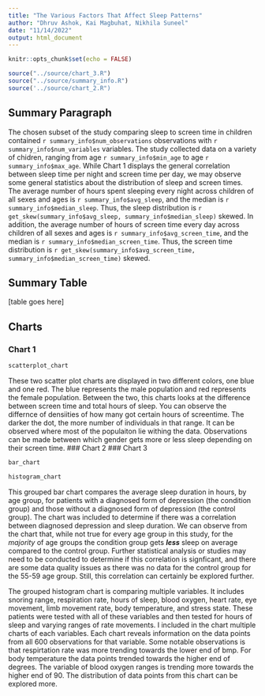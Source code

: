 ```yaml
---
title: "The Various Factors That Affect Sleep Patterns"
author: "Dhruv Ashok, Kai Magbuhat, Nikhila Suneel"
date: "11/14/2022"
output: html_document
---
```


```r
knitr::opts_chunk$set(echo = FALSE)
```

```r
source("../source/chart_3.R")
source("../source/summary_info.R")
source('../source/chart_2.R")

```

## Summary Paragraph
The chosen subset of the study comparing sleep to screen time in children contained `r summary_info$num_observations` observations with `r summary_info$num_variables` variables. The study collected data on a variety of chidren, ranging from age `r summary_info$min_age` to age `r summary_info$max_age`. While Chart 1 displays the general correlation between sleep time per night and screen time per day, we may observe some general statistics about the distribution of sleep and screen times.
The average number of hours spent sleeping every night across children of all sexes and ages is `r summary_info$avg_sleep`, and the median is `r summary_info$median_sleep`. Thus, the sleep distribution is `r get_skew(summary_info$avg_sleep, summary_info$median_sleep)` skewed.
In addition, the average number of hours of screen time every day across children of all sexes and ages is `r summary_info$avg_screen_time`, and the median is `r summary_info$median_screen_time`. Thus, the screen time distribution is `r get_skew(summary_info$avg_screen_time, summary_info$median_screen_time)` skewed.

## Summary Table
[table goes here]


## Charts
### Chart 1
```r
scatterplot_chart
```
These two scatter plot charts are displayed in two different colors, one blue and one red. The blue represents the male population and red represents the female population. Between the two, this charts looks at the difference between screen time and total hours of sleep. You can observe the differnce of densiities of how many got certain hours of screentime. The darker the dot, the more number of individuals in that range. It can be observed where most of the populaiton lie withing the data. Observations can be made between which gender gets more or less sleep depending on their screen time. 
### Chart 2
### Chart 3
```r
bar_chart
```
```r
histogram_chart
```

This grouped bar chart compares the average sleep duration in hours, by age group, for patients with a diagnosed form of depression (the condition group) and those without a diagnosed form of depression (the control group). The chart was included to determine if there was a correlation between diagnosed depression and sleep duration. We can observe from the chart that, while not true for every age group in this study, for the *majority* of age groups the condition group gets _**less**_ sleep on average compared to the control group. Further statistical analysis or studies may need to be conducted to determine if this correlation is signficant, and there are some data quality issues as there was no data for the control group for the 55-59 age group. Still, this correlation can certainly be explored further.

The grouped histogram chart is comparing multiple variables. It includes snoring range, respiration rate, hours of sleep, blood oxygen, heart rate, eye movement, limb movement rate, body temperature, and stress state. These patients were tested with all of these variables and then tested for hours of sleep and varying ranges of rate movements. I included in the chart multiple charts of each variables. Each chart reveals information on the data points
from all 600 observations for that variable. Some notable observations is that respirtation rate was more trending towards the lower end of bmp. For body temperature the data points trended towards the higher end of degrees. The variable of blood oxygen ranges is trending more towards the higher end of 90. 
The distribution of data points from this chart can be explored more. 
